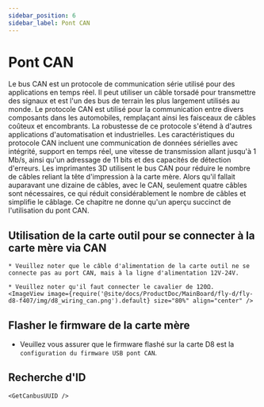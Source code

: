 ```yaml
---
sidebar_position: 6
sidebar_label: Pont CAN
---
```






# Pont CAN

Le bus CAN est un protocole de communication série utilisé pour des applications en temps réel. Il peut utiliser un câble torsadé pour transmettre des signaux et est l'un des bus de terrain les plus largement utilisés au monde. Le protocole CAN est utilisé pour la communication entre divers composants dans les automobiles, remplaçant ainsi les faisceaux de câbles coûteux et encombrants. La robustesse de ce protocole s'étend à d'autres applications d'automatisation et industrielles. Les caractéristiques du protocole CAN incluent une communication de données sérielles avec intégrité, support en temps réel, une vitesse de transmission allant jusqu'à 1 Mb/s, ainsi qu'un adressage de 11 bits et des capacités de détection d'erreurs.
Les imprimantes 3D utilisent le bus CAN pour réduire le nombre de câbles reliant la tête d'impression à la carte mère. Alors qu'il fallait auparavant une dizaine de câbles, avec le CAN, seulement quatre câbles sont nécessaires, ce qui réduit considérablement le nombre de câbles et simplifie le câblage.
Ce chapitre ne donne qu'un aperçu succinct de l'utilisation du pont CAN.

## Utilisation de la carte outil pour se connecter à la carte mère via CAN

    * Veuillez noter que le câble d'alimentation de la carte outil ne se connecte pas au port CAN, mais à la ligne d'alimentation 12V-24V.

    * Veuillez noter qu'il faut connecter le cavalier de 120Ω.
    <ImageView image={require('@site/docs/ProductDoc/MainBoard/fly-d/fly-d8-f407/img/d8_wiring_can.png').default} size="80%" align="center" />

## Flasher le firmware de la carte mère

* Veuillez vous assurer que le firmware flashé sur la carte D8 est la `configuration du firmware USB pont CAN`.


## Recherche d'ID

    <GetCanbusUUID />